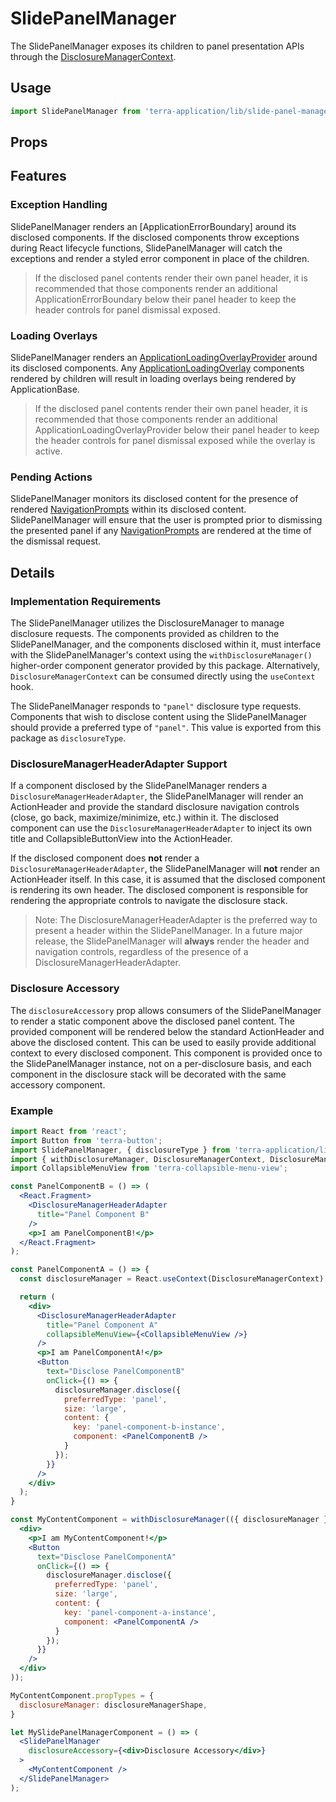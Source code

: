 
# SlidePanelManager

The SlidePanelManager exposes its children to panel presentation APIs through the [DisclosureManagerContext](/components/terra-application/application/reference/contexts/disclosure-manager-context).

## Usage

```jsx
import SlidePanelManager from 'terra-application/lib/slide-panel-manager';
```

## Props

<PropsTable />

## Features

### Exception Handling

SlidePanelManager renders an [ApplicationErrorBoundary] around its disclosed components. If the disclosed components throw exceptions during React lifecycle functions, SlidePanelManager will catch the exceptions and render a styled error component in place of the children.

> If the disclosed panel contents render their own panel header, it is recommended that those components render an additional ApplicationErrorBoundary below their panel header to keep the header controls for panel dismissal exposed.

### Loading Overlays

SlidePanelManager renders an [ApplicationLoadingOverlayProvider](/components/terra-application/application/reference/components/application-loading-overlay) around its disclosed components. Any [ApplicationLoadingOverlay](/components/terra-application/application/reference/components/application-loading-overlay) components rendered by children will result in loading overlays being rendered by ApplicationBase.

> If the disclosed panel contents render their own panel header, it is recommended that those components render an additional ApplicationLoadingOverlayProvider below their panel header to keep the header controls for panel dismissal exposed while the overlay is active.

### Pending Actions

SlidePanelManager monitors its disclosed content for the presence of rendered [NavigationPrompts](/components/terra-application/application/reference/components/navigation-prompt) within its disclosed content. SlidePanelManager will ensure that the user is prompted prior to dismissing the presented panel if any [NavigationPrompts](/components/terra-application/application/reference/components/navigation-prompt) are rendered at the time of the dismissal request.

## Details

### Implementation Requirements

The SlidePanelManager utilizes the DisclosureManager to manage disclosure requests. The components provided as children to the SlidePanelManager, and the components disclosed within it, must interface with the SlidePanelManager's context using the `withDisclosureManager()` higher-order component generator provided by this package. Alternatively, `DisclosureManagerContext` can be consumed directly using the `useContext` hook.

The SlidePanelManager responds to `"panel"` disclosure type requests. Components that wish to disclose content using the SlidePanelManager should provide a preferred type of `"panel"`. This value is exported from this package as `disclosureType`.

### DisclosureManagerHeaderAdapter Support

If a component disclosed by the SlidePanelManager renders a `DisclosureManagerHeaderAdapter`, the SlidePanelManager will render an ActionHeader and provide the standard disclosure navigation controls (close, go back, maximize/minimize, etc.) within it. The disclosed component can use the `DisclosureManagerHeaderAdapter` to inject its own title and CollapsibleButtonView into the ActionHeader.

If the disclosed component does **not** render a `DisclosureManagerHeaderAdapter`, the SlidePanelManager will **not** render an ActionHeader itself. In this case, it is assumed that the disclosed component is rendering its own header. The disclosed component is responsible for rendering the appropriate controls to navigate the disclosure stack.

> Note: The DisclosureManagerHeaderAdapter is the preferred way to present a header within the SlidePanelManager. In a future major release, the SlidePanelManager will **always** render the header and navigation controls, regardless of the presence of a DisclosureManagerHeaderAdapter.

### Disclosure Accessory

The `disclosureAccessory` prop allows consumers of the SlidePanelManager to render a static component above the disclosed panel content. The provided component will be rendered below the standard ActionHeader and above the disclosed content. This can be used to easily provide additional context to every disclosed component. This component is provided once to the SlidePanelManager instance, not on a per-disclosure basis, and each component in the disclosure stack will be decorated with the same accessory component.

### Example

```jsx
import React from 'react';
import Button from 'terra-button';
import SlidePanelManager, { disclosureType } from 'terra-application/lib/slide-panel-manager';
import { withDisclosureManager, DisclosureManagerContext, DisclosureManagerHeaderAdapter } from 'terra-application/lib/disclosure-manager';
import CollapsibleMenuView from 'terra-collapsible-menu-view';

const PanelComponentB = () => (
  <React.Fragment>
    <DisclosureManagerHeaderAdapter
      title="Panel Component B"
    />
    <p>I am PanelComponentB!</p>
  </React.Fragment>
);

const PanelComponentA = () => {
  const disclosureManager = React.useContext(DisclosureManagerContext);

  return (
    <div>
      <DisclosureManagerHeaderAdapter
        title="Panel Component A"
        collapsibleMenuView={<CollapsibleMenuView />}
      />
      <p>I am PanelComponentA!</p>
      <Button
        text="Disclose PanelComponentB"
        onClick={() => {
          disclosureManager.disclose({
            preferredType: 'panel',
            size: 'large',
            content: {
              key: 'panel-component-b-instance',
              component: <PanelComponentB />
            }
          });
        }}
      />
    </div>
  );
}

const MyContentComponent = withDisclosureManager(({ disclosureManager }) => (
  <div>
    <p>I am MyContentComponent!</p>
    <Button
      text="Disclose PanelComponentA"
      onClick={() => {
        disclosureManager.disclose({
          preferredType: 'panel',
          size: 'large',
          content: {
            key: 'panel-component-a-instance',
            component: <PanelComponentA />
          }
        });
      }}
    />
  </div>
));

MyContentComponent.propTypes = {
  disclosureManager: disclosureManagerShape,
}

let MySlidePanelManagerComponent = () => (
  <SlidePanelManager
    disclosureAccessory={<div>Disclosure Accessory</div>}
  >
    <MyContentComponent />
  </SlidePanelManager>
);
```

